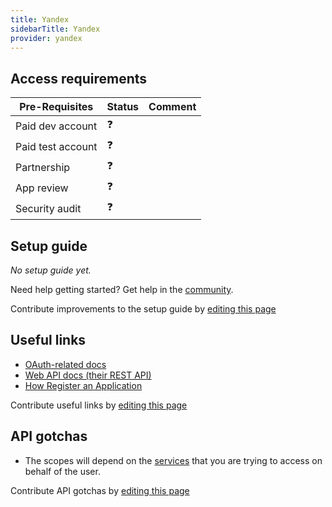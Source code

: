 ```yaml
---
title: Yandex
sidebarTitle: Yandex
provider: yandex
---
```




<Overview />
<PreBuiltTooling provider={providers[pageMetadata.provider]} />
<PreBuiltUseCases />

## Access requirements
| Pre-Requisites | Status | Comment|
| - | - | - |
| Paid dev account | ❓ |  |
| Paid test account | ❓ |  |
| Partnership | ❓ | |
| App review | ❓ |  |
| Security audit | ❓ | |


## Setup guide

_No setup guide yet._

<Tip>Need help getting started? Get help in the [community](https://nango.dev/slack).</Tip>

<Note>Contribute improvements to the setup guide by [editing this page](https://github.com/nangohq/nango/tree/master/docs-v2/integrations/all/yandex.mdx)</Note>


## Useful links

-   [OAuth-related docs](https://yandex.com/dev/id/doc/en/codes/code-url)
-   [Web API docs (their REST API)](https://cloud.yandex.com/en/docs/overview/api)
-   [How Register an Application](https://yandex.com/dev/id/doc/en/register-client)

<Note>Contribute useful links by [editing this page](https://github.com/nangohq/nango/tree/master/docs-v2/integrations/all/yandex.mdx)</Note>

## API gotchas

-   The scopes will depend on the [services](https://cloud.yandex.com/en/services) that you are trying to access on behalf of the user.

<Note>Contribute API gotchas by [editing this page](https://github.com/nangohq/nango/tree/master/docs-v2/integrations/all/yandex.mdx)</Note>
